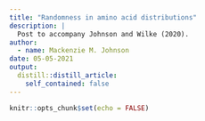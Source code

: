 ```yaml
---
title: "Randomness in amino acid distributions"
description: |
  Post to accompany Johnson and Wilke (2020).
author:
  - name: Mackenzie M. Johnson
date: 05-05-2021
output:
  distill::distill_article:
    self_contained: false
---
```



```r
knitr::opts_chunk$set(echo = FALSE)
```



